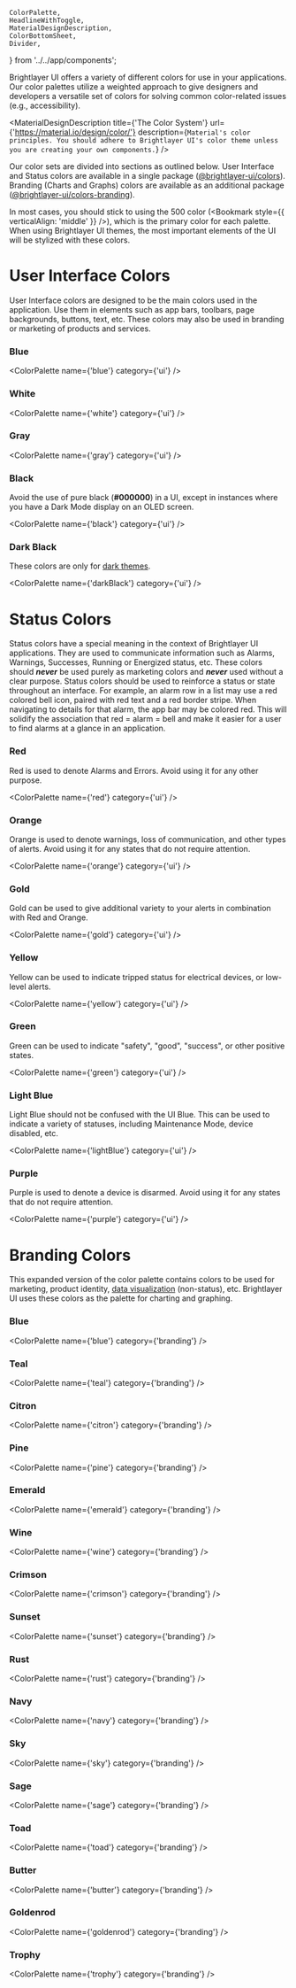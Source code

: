     ColorPalette,
    HeadlineWithToggle,
    MaterialDesignDescription,
    ColorBottomSheet,
    Divider,
} from '../../app/components';

<!-- KEYWORDS: design style color palette branding -->

<HeadlineWithToggle />

Brightlayer UI offers a variety of different colors for use in your applications. Our color palettes utilize a weighted approach to give designers and developers a versatile set of colors for solving common color-related issues (e.g., accessibility).

<MaterialDesignDescription
    title={'The Color System'}
    url={'https://material.io/design/color/'}
    description={`Material's color principles. You should adhere to Brightlayer UI's color theme unless you are creating your own components.`}
/>

Our color sets are divided into sections as outlined below. User Interface and Status colors are available in a single package ([@brightlayer-ui/colors](https://www.npmjs.com/package/@brightlayer-ui/colors)). Branding (Charts and Graphs) colors are available as an additional package ([@brightlayer-ui/colors-branding](https://www.npmjs.com/package/@brightlayer-ui/colors-branding)).

In most cases, you should stick to using the 500 color (<Bookmark style={{ verticalAlign: 'middle' }} />), which is the primary color for each palette. When using Brightlayer UI themes, the most important elements of the UI will be stylized with these colors.

<Divider />

# User Interface Colors

User Interface colors are designed to be the main colors used in the application. Use them in elements such as app bars, toolbars, page backgrounds, buttons, text, etc. These colors may also be used in branding or marketing of products and services.

### Blue

<ColorPalette name={'blue'} category={'ui'} />

### White

<ColorPalette name={'white'} category={'ui'} />

### Gray

<ColorPalette name={'gray'} category={'ui'} />

### Black

Avoid the use of pure black (**#000000**) in a UI, except in instances where you have a Dark Mode display on an OLED screen.

<ColorPalette name={'black'} category={'ui'} />

### Dark Black

These colors are only for [dark themes](/style/themes#dark-theme--blue-dark-theme).

<ColorPalette name={'darkBlack'} category={'ui'} />
<Divider />

# Status Colors

Status colors have a special meaning in the context of Brightlayer UI applications. They are used to communicate information such as Alarms, Warnings, Successes, Running or Energized status, etc. These colors should **_never_** be used purely as marketing colors and **_never_** used without a clear purpose. Status colors should be used to reinforce a status or state throughout an interface. For example, an alarm row in a list may use a red colored bell icon, paired with red text and a red border stripe. When navigating to details for that alarm, the app bar may be colored red. This will solidify the association that red = alarm = bell and make it easier for a user to find alarms at a glance in an application.

### Red

Red is used to denote Alarms and Errors. Avoid using it for any other purpose.

<ColorPalette name={'red'} category={'ui'} />

### Orange

Orange is used to denote warnings, loss of communication, and other types of alerts. Avoid using it for any states that do not require attention.

<ColorPalette name={'orange'} category={'ui'} />

### Gold

Gold can be used to give additional variety to your alerts in combination with Red and Orange.

<ColorPalette name={'gold'} category={'ui'} />

### Yellow

Yellow can be used to indicate tripped status for electrical devices, or low-level alerts.

<ColorPalette name={'yellow'} category={'ui'} />

### Green

Green can be used to indicate "safety", "good", "success", or other positive states.

<ColorPalette name={'green'} category={'ui'} />

### Light Blue

Light Blue should not be confused with the UI Blue. This can be used to indicate a variety of statuses, including Maintenance Mode, device disabled, etc.

<ColorPalette name={'lightBlue'} category={'ui'} />

### Purple

Purple is used to denote a device is disarmed. Avoid using it for any states that do not require attention.

<ColorPalette name={'purple'} category={'ui'} />
<Divider />

# Branding Colors

This expanded version of the color palette contains colors to be used for marketing, product identity, [data visualization](/patterns/visualizations) (non-status), etc. Brightlayer UI uses these colors as the palette for charting and graphing.

### Blue

<ColorPalette name={'blue'} category={'branding'} />

### Teal

<ColorPalette name={'teal'} category={'branding'} />

### Citron

<ColorPalette name={'citron'} category={'branding'} />

### Pine

<ColorPalette name={'pine'} category={'branding'} />

### Emerald

<ColorPalette name={'emerald'} category={'branding'} />

### Wine

<ColorPalette name={'wine'} category={'branding'} />

### Crimson

<ColorPalette name={'crimson'} category={'branding'} />

### Sunset

<ColorPalette name={'sunset'} category={'branding'} />

### Rust

<ColorPalette name={'rust'} category={'branding'} />

### Navy

<ColorPalette name={'navy'} category={'branding'} />

### Sky

<ColorPalette name={'sky'} category={'branding'} />

### Sage

<ColorPalette name={'sage'} category={'branding'} />

### Toad

<ColorPalette name={'toad'} category={'branding'} />

### Butter

<ColorPalette name={'butter'} category={'branding'} />

### Goldenrod

<ColorPalette name={'goldenrod'} category={'branding'} />

### Trophy

<ColorPalette name={'trophy'} category={'branding'} />

<ColorBottomSheet />

